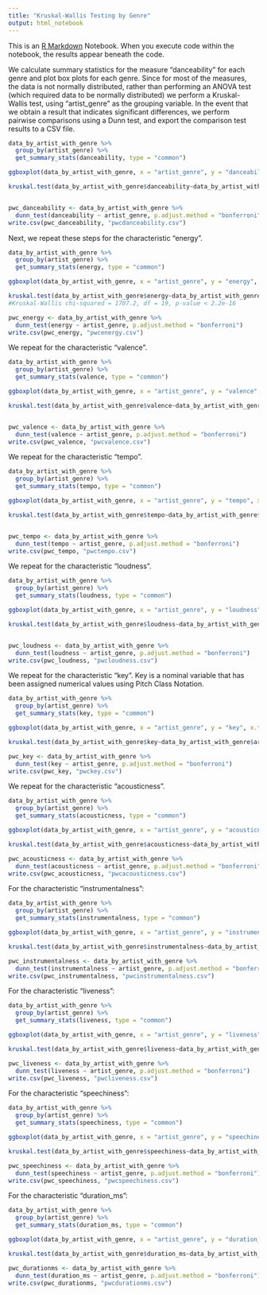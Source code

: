 ```yaml
---
title: "Kruskal-Wallis Testing by Genre"
output: html_notebook
---
```


This is an [R Markdown](http://rmarkdown.rstudio.com) Notebook. When you execute code within the notebook, the results appear beneath the code. 

We calculate summary statistics for the measure "danceability" for each genre and plot box plots for each genre. 
Since for most of the measures, the data is not normally distributed, rather than performing an ANOVA test (which required data to be normally distributed) we perform a Kruskal-Wallis test, using "artist_genre" as the grouping variable. In the event that we obtain a result that indicates significant differences, we perform pairwise comparisons using a Dunn test, and export the comparison test results to a CSV file. 


```r
data_by_artist_with_genre %>% 
  group_by(artist_genre) %>%
  get_summary_stats(danceability, type = "common")

ggboxplot(data_by_artist_with_genre, x = "artist_genre", y = "danceability", x.text.angle = 90)

kruskal.test(data_by_artist_with_genre$danceability~data_by_artist_with_genre$artist_genre)


pwc_danceability <- data_by_artist_with_genre %>% 
  dunn_test(danceability ~ artist_genre, p.adjust.method = "bonferroni") 
write.csv(pwc_danceability, "pwcdanceability.csv")
```

Next, we repeat these steps for the characteristic "energy".

```r
data_by_artist_with_genre %>% 
  group_by(artist_genre) %>%
  get_summary_stats(energy, type = "common")

ggboxplot(data_by_artist_with_genre, x = "artist_genre", y = "energy", x.text.angle = 90)

kruskal.test(data_by_artist_with_genre$energy~data_by_artist_with_genre$artist_genre)
#Kruskal-Wallis chi-squared = 1707.2, df = 19, p-value < 2.2e-16

pwc_energy <- data_by_artist_with_genre %>% 
  dunn_test(energy ~ artist_genre, p.adjust.method = "bonferroni") 
write.csv(pwc_energy, "pwcenergy.csv")
```

We repeat for the characteristic "valence".

```r
data_by_artist_with_genre %>% 
  group_by(artist_genre) %>%
  get_summary_stats(valence, type = "common")

ggboxplot(data_by_artist_with_genre, x = "artist_genre", y = "valence", x.text.angle = 90)

kruskal.test(data_by_artist_with_genre$valence~data_by_artist_with_genre$artist_genre)


pwc_valence <- data_by_artist_with_genre %>% 
  dunn_test(valence ~ artist_genre, p.adjust.method = "bonferroni") 
write.csv(pwc_valence, "pwcvalence.csv")
```

We repeat for the characteristic "tempo". 

```r
data_by_artist_with_genre %>% 
  group_by(artist_genre) %>%
  get_summary_stats(tempo, type = "common")

ggboxplot(data_by_artist_with_genre, x = "artist_genre", y = "tempo", x.text.angle = 90)

kruskal.test(data_by_artist_with_genre$tempo~data_by_artist_with_genre$artist_genre)


pwc_tempo <- data_by_artist_with_genre %>% 
  dunn_test(tempo ~ artist_genre, p.adjust.method = "bonferroni") 
write.csv(pwc_tempo, "pwctempo.csv")
```

We repeat for the characteristic "loudness".

```r
data_by_artist_with_genre %>% 
  group_by(artist_genre) %>%
  get_summary_stats(loudness, type = "common")

ggboxplot(data_by_artist_with_genre, x = "artist_genre", y = "loudness", x.text.angle = 90)

kruskal.test(data_by_artist_with_genre$loudness~data_by_artist_with_genre$artist_genre)


pwc_loudness <- data_by_artist_with_genre %>% 
  dunn_test(loudness ~ artist_genre, p.adjust.method = "bonferroni") 
write.csv(pwc_loudness, "pwcloudness.csv")
```

We repeat for the characteristic "key". Key is a nominal variable that has been assigned numerical values using Pitch Class Notation. 

```r
data_by_artist_with_genre %>% 
  group_by(artist_genre) %>%
  get_summary_stats(key, type = "common")

ggboxplot(data_by_artist_with_genre, x = "artist_genre", y = "key", x.text.angle = 90)

kruskal.test(data_by_artist_with_genre$key~data_by_artist_with_genre$artist_genre)

pwc_key <- data_by_artist_with_genre %>% 
  dunn_test(key ~ artist_genre, p.adjust.method = "bonferroni") 
write.csv(pwc_key, "pwckey.csv")
```

We repeat for the characteristic "acousticness". 

```r
data_by_artist_with_genre %>% 
  group_by(artist_genre) %>%
  get_summary_stats(acousticness, type = "common")

ggboxplot(data_by_artist_with_genre, x = "artist_genre", y = "acousticness", x.text.angle = 90)

kruskal.test(data_by_artist_with_genre$acousticness~data_by_artist_with_genre$artist_genre)

pwc_acousticness <- data_by_artist_with_genre %>% 
  dunn_test(acousticness ~ artist_genre, p.adjust.method = "bonferroni") 
write.csv(pwc_acousticness, "pwcacousticness.csv")
```

For the characteristic "instrumentalness":

```r
data_by_artist_with_genre %>% 
  group_by(artist_genre) %>%
  get_summary_stats(instrumentalness, type = "common")

ggboxplot(data_by_artist_with_genre, x = "artist_genre", y = "instrumentalness", x.text.angle = 90)

kruskal.test(data_by_artist_with_genre$instrumentalness~data_by_artist_with_genre$artist_genre)

pwc_instrumentalness <- data_by_artist_with_genre %>% 
  dunn_test(instrumentalness ~ artist_genre, p.adjust.method = "bonferroni") 
write.csv(pwc_instrumentalness, "pwcinstrumentalness.csv")
```

For the characteristic "liveness": 

```r
data_by_artist_with_genre %>% 
  group_by(artist_genre) %>%
  get_summary_stats(liveness, type = "common")

ggboxplot(data_by_artist_with_genre, x = "artist_genre", y = "liveness", x.text.angle = 90)

kruskal.test(data_by_artist_with_genre$liveness~data_by_artist_with_genre$artist_genre)

pwc_liveness <- data_by_artist_with_genre %>% 
  dunn_test(liveness ~ artist_genre, p.adjust.method = "bonferroni") 
write.csv(pwc_liveness, "pwcliveness.csv")
```

For the characteristic "speechiness": 
```r
data_by_artist_with_genre %>% 
  group_by(artist_genre) %>%
  get_summary_stats(speechiness, type = "common")

ggboxplot(data_by_artist_with_genre, x = "artist_genre", y = "speechiness", x.text.angle = 90)

kruskal.test(data_by_artist_with_genre$speechiness~data_by_artist_with_genre$artist_genre)

pwc_speechiness <- data_by_artist_with_genre %>% 
  dunn_test(speechiness ~ artist_genre, p.adjust.method = "bonferroni") 
write.csv(pwc_speechiness, "pwcspeechiness.csv")
```

For the characteristic "duration_ms": 

```r
data_by_artist_with_genre %>% 
  group_by(artist_genre) %>%
  get_summary_stats(duration_ms, type = "common")

ggboxplot(data_by_artist_with_genre, x = "artist_genre", y = "duration_ms", x.text.angle = 90)

kruskal.test(data_by_artist_with_genre$duration_ms~data_by_artist_with_genre$artist_genre)

pwc_durationms <- data_by_artist_with_genre %>% 
  dunn_test(duration_ms ~ artist_genre, p.adjust.method = "bonferroni") 
write.csv(pwc_durationms, "pwcdurationms.csv")
```

